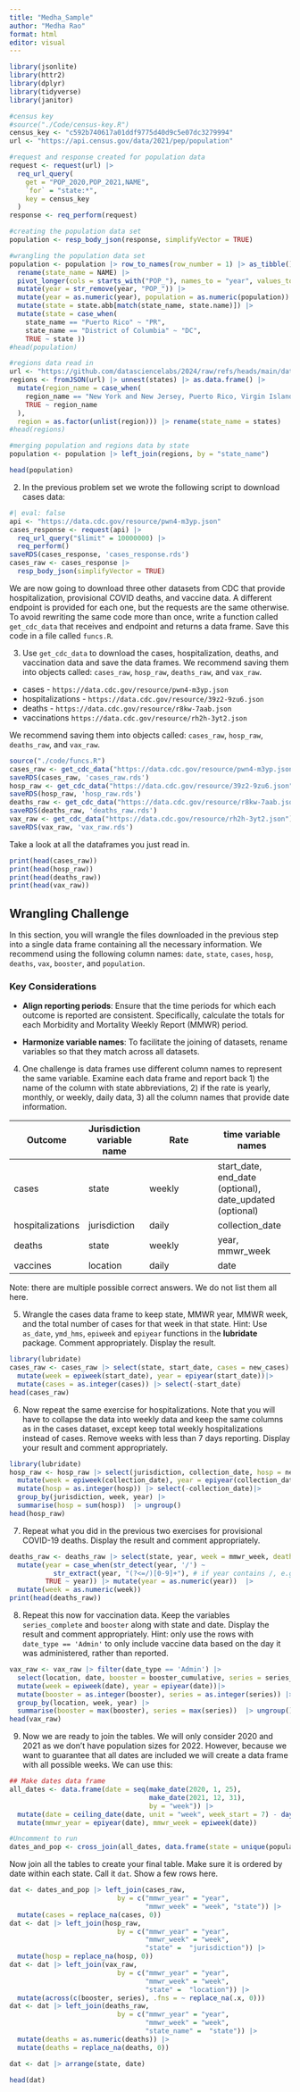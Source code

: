 ```yaml
---
title: "Medha_Sample"
author: "Medha Rao"
format: html
editor: visual
---
```


```r
library(jsonlite)
library(httr2) 
library(dplyr)
library(tidyverse)
library(janitor)

#census key 
#source("./Code/census-key.R")
census_key <- "c592b740617a01ddf9775d40d9c5e07dc3279994"
url <- "https://api.census.gov/data/2021/pep/population"

#request and response created for population data
request <- request(url) |>
  req_url_query(
    get = "POP_2020,POP_2021,NAME",
    `for` = "state:*", 
    key = census_key
  )
response <- req_perform(request) 

#creating the population data set
population <- resp_body_json(response, simplifyVector = TRUE)

#wrangling the population data set
population <- population |> row_to_names(row_number = 1) |> as_tibble() |> select(-state) |> 
  rename(state_name = NAME) |> 
  pivot_longer(cols = starts_with("POP_"), names_to = "year", values_to = "population") |> 
  mutate(year = str_remove(year, "POP_")) |> 
  mutate(year = as.numeric(year), population = as.numeric(population)) |>
  mutate(state = state.abb[match(state_name, state.name)]) |> 
  mutate(state = case_when(
    state_name == "Puerto Rico" ~ "PR",
    state_name == "District of Columbia" ~ "DC",
    TRUE ~ state )) 
#head(population)

#regions data read in 
url <- "https://github.com/datasciencelabs/2024/raw/refs/heads/main/data/regions.json"
regions <- fromJSON(url) |> unnest(states) |> as.data.frame() |> 
  mutate(region_name = case_when(
    region_name == "New York and New Jersey, Puerto Rico, Virgin Islands" ~ "NY, NY, PR, VI",
    TRUE ~ region_name
  ),
  region = as.factor(unlist(region))) |> rename(state_name = states)
#head(regions)

#merging population and regions data by state
population <- population |> left_join(regions, by = "state_name")

head(population)

```

2.  In the previous problem set we wrote the following script to download cases data:

```r
#| eval: false
api <- "https://data.cdc.gov/resource/pwn4-m3yp.json"
cases_response <- request(api) |> 
  req_url_query("$limit" = 10000000) |>
  req_perform() 
saveRDS(cases_response, 'cases_response.rds')
cases_raw <- cases_response |> 
  resp_body_json(simplifyVector = TRUE)
```

We are now going to download three other datasets from CDC that provide hospitalization, provisional COVID deaths, and vaccine data. A different endpoint is provided for each one, but the requests are the same otherwise. To avoid rewriting the same code more than once, write a function called `get_cdc_data` that receives and endpoint and returns a data frame. Save this code in a file called `funcs.R`.

3.  Use `get_cdc_data` to download the cases, hospitalization, deaths, and vaccination data and save the data frames. We recommend saving them into objects called: `cases_raw`, `hosp_raw`, `deaths_raw`, and `vax_raw`.

-   cases - `https://data.cdc.gov/resource/pwn4-m3yp.json`
-   hospitalizations - `https://data.cdc.gov/resource/39z2-9zu6.json`
-   deaths - `https://data.cdc.gov/resource/r8kw-7aab.json`
-   vaccinations `https://data.cdc.gov/resource/rh2h-3yt2.json`

We recommend saving them into objects called: `cases_raw`, `hosp_raw`, `deaths_raw`, and `vax_raw`.

```r
source("./code/funcs.R") 
cases_raw <- get_cdc_data("https://data.cdc.gov/resource/pwn4-m3yp.json")
saveRDS(cases_raw, 'cases_raw.rds')
hosp_raw <- get_cdc_data("https://data.cdc.gov/resource/39z2-9zu6.json")
saveRDS(hosp_raw, 'hosp_raw.rds')
deaths_raw <- get_cdc_data("https://data.cdc.gov/resource/r8kw-7aab.json")
saveRDS(deaths_raw, 'deaths_raw.rds')
vax_raw <- get_cdc_data("https://data.cdc.gov/resource/rh2h-3yt2.json")
saveRDS(vax_raw, 'vax_raw.rds')

```

Take a look at all the dataframes you just read in.

```r
print(head(cases_raw))
print(head(hosp_raw))
print(head(deaths_raw))
print(head(vax_raw))
```

## Wrangling Challenge

In this section, you will wrangle the files downloaded in the previous step into a single data frame containing all the necessary information. We recommend using the following column names: `date`, `state`, `cases`, `hosp`, `deaths`, `vax`, `booster`, and `population`.

### Key Considerations {.unnumbered}

-   **Align reporting periods**: Ensure that the time periods for which each outcome is reported are consistent. Specifically, calculate the totals for each Morbidity and Mortality Weekly Report (MMWR) period.

-   **Harmonize variable names**: To facilitate the joining of datasets, rename variables so that they match across all datasets.

4.  One challenge is data frames use different column names to represent the same variable. Examine each data frame and report back 1) the name of the column with state abbreviations, 2) if the rate is yearly, monthly, or weekly, daily data, 3) all the column names that provide date information.

| Outcome | Jurisdiction variable name | Rate | time variable names |
|----------------|----------------|--------------------|---------------------|
| cases | state | weekly | start_date, end_date (optional), date_updated (optional) |
| hospitalizations | jurisdiction | daily | collection_date |
| deaths | state | weekly | year, mmwr_week |
| vaccines | location | daily | date |

Note: there are multiple possible correct answers. We do not list them all here.

5.  Wrangle the cases data frame to keep state, MMWR year, MMWR week, and the total number of cases for that week in that state. Hint: Use `as_date`, `ymd_hms`, `epiweek` and `epiyear` functions in the **lubridate** package. Comment appropriately. Display the result.

```r
library(lubridate)
cases_raw <- cases_raw |> select(state, start_date, cases = new_cases) |>
  mutate(week = epiweek(start_date), year = epiyear(start_date))|> 
  mutate(cases = as.integer(cases)) |> select(-start_date)
head(cases_raw)
```

6.  Now repeat the same exercise for hospitalizations. Note that you will have to collapse the data into weekly data and keep the same columns as in the cases dataset, except keep total weekly hospitalizations instead of cases. Remove weeks with less than 7 days reporting. Display your result and comment appropriately.

```r
library(lubridate)
hosp_raw <- hosp_raw |> select(jurisdiction, collection_date, hosp = new_covid_19_hospital) |>
  mutate(week = epiweek(collection_date), year = epiyear(collection_date))|> 
  mutate(hosp = as.integer(hosp)) |> select(-collection_date)|>
  group_by(jurisdiction, week, year) |>
  summarise(hosp = sum(hosp))  |> ungroup()
head(hosp_raw)
```

7.  Repeat what you did in the previous two exercises for provisional COVID-19 deaths. Display the result and comment appropriately.

```r
deaths_raw <- deaths_raw |> select(state, year, week = mmwr_week, deaths = covid_19_deaths) |>
  mutate(year = case_when(str_detect(year, '/') ~ 
           str_extract(year, "(?<=/)[0-9]+"), # if year contains /, e.g. 2019/2020, then only keep after the /
         TRUE ~ year)) |> mutate(year = as.numeric(year))  |> 
  mutate(week = as.numeric(week))
print(head(deaths_raw))
```

8.  Repeat this now for vaccination data. Keep the variables `series_complete` and `booster` along with state and date. Display the result and comment appropriately. Hint: only use the rows with `date_type == 'Admin'` to only include vaccine data based on the day it was administered, rather than reported.

```r
vax_raw <- vax_raw |> filter(date_type == 'Admin') |>
  select(location, date, booster = booster_cumulative, series = series_complete_cumulative) |>
  mutate(week = epiweek(date), year = epiyear(date))|> 
  mutate(booster = as.integer(booster), series = as.integer(series)) |> select(-date) |> 
  group_by(location, week, year) |>
  summarise(booster = max(booster), series = max(series))  |> ungroup()
head(vax_raw)
```

9.  Now we are ready to join the tables. We will only consider 2020 and 2021 as we don't have population sizes for 2022. However, because we want to guarantee that all dates are included we will create a data frame with all possible weeks. We can use this:

```r
## Make dates data frame
all_dates <- data.frame(date = seq(make_date(2020, 1, 25),
                                   make_date(2021, 12, 31), 
                                   by = "week")) |>
  mutate(date = ceiling_date(date, unit = "week", week_start = 7) - days(1)) |>
  mutate(mmwr_year = epiyear(date), mmwr_week = epiweek(date)) 

#Uncomment to run
dates_and_pop <- cross_join(all_dates, data.frame(state = unique(population$state))) |> left_join(population, by = c("state", "mmwr_year" = "year"))
```

Now join all the tables to create your final table. Make sure it is ordered by date within each state. Call it `dat`. Show a few rows here.

```r
dat <- dates_and_pop |> left_join(cases_raw,
                           by = c("mmwr_year" = "year", 
                                  "mmwr_week" = "week", "state")) |>
  mutate(cases = replace_na(cases, 0))
dat <- dat |> left_join(hosp_raw,
                           by = c("mmwr_year" = "year", 
                                  "mmwr_week" = "week", 
                                  "state" =  "jurisdiction")) |>
  mutate(hosp = replace_na(hosp, 0))
dat <- dat |> left_join(vax_raw,
                           by = c("mmwr_year" = "year", 
                                  "mmwr_week" = "week", 
                                  "state" =  "location")) |>
  mutate(across(c(booster, series), .fns = ~ replace_na(.x, 0)))
dat <- dat |> left_join(deaths_raw,
                           by = c("mmwr_year" = "year", 
                                  "mmwr_week" = "week", 
                                  "state_name" =  "state")) |>
  mutate(deaths = as.numeric(deaths)) |>
  mutate(deaths = replace_na(deaths, 0))

dat <- dat |> arrange(state, date)

head(dat)
```
